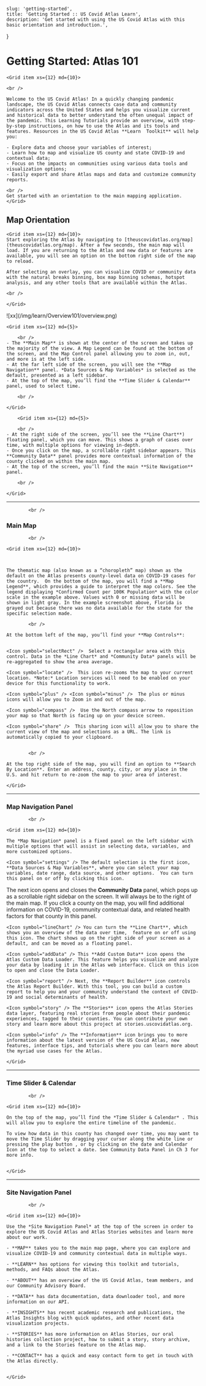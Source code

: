 
    slug: 'getting-started',
    title: 'Getting Started :: US Covid Atlas Learn',
    description: 'Get started with using the US Covid Atlas with this basic orientation and introduction.',
}

# Getting Started: Atlas 101

<Grid container spacing={8}>

    <Grid item xs={12} md={10}>

    <br />

    Welcome to the US Covid Atlas! In a quickly changing pandemic landscape, the US Covid Atlas connects case data and community indicators across the United States and helps you visualize current and historical data to better understand the often unequal impact of the pandemic. This Learning Tutorials provide an overview, with step-by-step instructions, on how to use the Atlas and its tools and features. Resources in the US Covid Atlas **Learn  Toolkit** will help you: 

    - Explore data and choose your variables of interest; 
    - Learn how to map and visualize US county and state COVID-19 and contextual data; 
    - Focus on the impacts on communities using various data tools and visualization options; 
    - Easily export and share Atlas maps and data and customize community reports. 
    
    <br />
    Get started with an orientation to the main mapping application. 
    </Grid>

</Grid>


## Map Orientation

<Grid container spacing={8}>

    <Grid item xs={12} md={10}>
    Start exploring the Atlas by navigating to [theuscovidatlas.org/map](theuscovidatlas.org/map). After a few seconds, the main map will load. If you are returning to the Atlas and new data or features are available, you will see an option on the bottom right side of the map to reload. 

    After selecting an overlay, you can visualize COVID or community data with the natural breaks binning, box map binning schemas, hotspot analysis, and any other tools that are available within the Atlas.

    <br />

    </Grid>

</Grid>

<Grid container spacing={8}>
    <Grid item xs={12} md={10}>
        ![xx](/img/learn/Overview101/overview.png)
    </Grid>
  </Grid>


<Grid container spacing={8}>

    <Grid item xs={12} md={5}>

        <br />
    - The **Main Map** is shown at the center of the screen and takes up the majority of the view. A Map Legend can be found at the bottom of the screen, and the Map Control panel allowing you to zoom in, out, and more is at the left side. 
    - At the far left side of the screen, you will see the **Map Navigation** panel. *Data Sources & Map Variables* is selected as the default, presented as a left sidebar.
    - At the top of the map, you’ll find the **Time Slider & Calendar** panel, used to select time.

        <br />

    </Grid>

        <Grid item xs={12} md={5}>

        <br />
    - At the right side of the screen, you’ll see the **Line Chart**) floating panel, which you can move. This shows a graph of cases over time, with multiple options for viewing in-depth. 
    - Once you click on the map, a scrollable right sidebar appears. This **Community Data** panel provides more contextual information of the county clicked on within the main map.
    - At the top of the screen, you’ll find the main **Site Navigation** panel. 

        <br />

    </Grid>


</Grid>

<hr />

            <br />
### Main Map
            <br />
<Grid container spacing={8}>

    <Grid item xs={12} md={10}>



    The thematic map (also known as a “choropleth” map) shown as the default on the Atlas presents county-level data on COVID-19 cases for the country.  On the bottom of the map, you will find a **Map Legend**, which provides a guide to interpret the map colors. See the legend displaying *Confirmed Count per 100K Population* with the color scale in the example above. Values with 0 or missing data will be shown in light gray. In the example screenshot above, Florida is grayed out because there was no data available for the state for the specific selection made. 

            <br />

    At the bottom left of the map, you’ll find your **Map Controls**:


    <Icon symbol="selectRect" />  Select a rectangular area with this control. Data in the *Line Chart* and *Community Data* panels will be re-aggregated to show the area average.

    <Icon symbol="locate" />  This icon re-zooms the map to your current location. *Note:* Location services will need to be enabled on your device for this functionality to work.

    <Icon symbol="plus" /> <Icon symbol="minus" />  The plus or minus icons will allow you to Zoom in and out of the map.

    <Icon symbol="compass" />  Use the North compass arrow to reposition your map so that North is facing up on your device screen.

    <Icon symbol="share" />  This sharing icon will allow you to share the current view of the map and selections as a URL. The link is automatically copied to your clipboard.


            <br />

    At the top right side of the map, you will find an option to **Search By Location**. Enter an address, county, city, or any place in the U.S. and hit return to re-zoom the map to your area of interest.

    </Grid>

</Grid>

<hr />

### Map Navigation Panel
            <br />
<Grid container spacing={8} >

    <Grid item xs={12} md={10}>

    The *Map Navigation* panel is a fixed panel on the left sidebar with multiple options that will assist in selecting data, variables, and more customized options. 

    <Icon symbol="settings" /> The default selection is the first icon, **Data Sources & Map Variables**, where you can select your map variables, date range, data source, and other options.  You can turn this panel on or off by clicking this icon.

   <Icon symbol="summary" />  The next icon opens and closes the **Community Data** panel, which pops up as a scrollable right sidebar on the screen. It will always be to the right of the main map. If you click a county on the map, you will find additional information on COVID-19, community contextual data, and related health factors for that county in this panel.

    <Icon symbol="lineChart" /> You can turn the **Line Chart**, which shows you an overview of the data over time,  feature on or off using this icon. The chart shows up on the right side of your screen as a default, and can be moved as a floating panel.

    <Icon symbol="addData" /> This **Add Custom Data** icon opens the Atlas Custom Data Loader. This feature helps you visualize and analyze your data by loading it in the Atlas web interface. Click on this icon to open and close the Data Loader. 

    <Icon symbol="report" /> Next, the **Report Builder** icon controls the Atlas Report Builder. With this tool, you can build a custom report to help you and your community understand the context of COVID-19 and social determinants of health. 

    <Icon symbol="story" /> The **Stories** icon opens the Atlas Stories data layer, featuring real stories from people about their pandemic experiences, tagged to their counties. You can contribute your own story and learn more about this project at stories.uscovidatlas.org. 

    <Icon symbol="info" /> The **Information** icon brings you to more information about the latest version of the US Covid Atlas, new features, interface tips, and tutorials where you can learn more about the myriad use cases for the Atlas. 

    </Grid>

</Grid>

<hr />

### Time Slider & Calendar 
            <br />
<Grid container spacing={8}>

    <Grid item xs={12} md={10}>

    On the top of the map, you’ll find the *Time Slider & Calendar* . This will allow you to explore the entire timeline of the pandemic. 

    To view how data in this county has changed over time, you may want to move the Time Slider by dragging your cursor along the white line or pressing the play button , or by clicking on the date and Calendar Icon at the top to select a date. See Community Data Panel in Ch 3 for more info.


    </Grid>

</Grid>

<hr />

### Site Navigation Panel
            <br />
<Grid container spacing={8}>

    <Grid item xs={12} md={10}>

    Use the *Site Navigation Panel* at the top of the screen in order to explore the US Covid Atlas and Atlas Stories websites and learn more about our work. 

    - **MAP** takes you to the main map page, where you can explore and visualize COVID-19 and community contextual data in multiple ways.

    - **LEARN** has options for viewing this toolkit and tutorials, methods, and FAQs about the Atlas. 
    
    - **ABOUT** has an overview of the US Covid Atlas, team members, and our Community Advisory Board. 
    
    - **DATA** has data documentation, data downloader tool, and more information on our API. 
    
    - **INSIGHTS** has recent academic research and publications, the Atlas Insights blog with quick updates, and other recent data visualization projects. 
    
    - **STORIES** has more information on Atlas Stories, our oral histories collection project, how to submit a story, story archive, and a link to the Stories feature on the Atlas map. 
    
    - **CONTACT** has a quick and easy contact form to get in touch with the Atlas directly. 


    </Grid>

</Grid>


